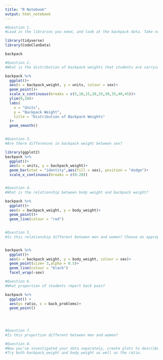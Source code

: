 ```yaml
---
title: "R Notebook"
output: html_notebook
---
```


```r
#Question 1.
#Load in the libraries you need, and look at the backpack data. Take note of variable names and dimensions.

library(tidyverse)
library(CodeClanData)
```

```r
backpack
```
```r
#Question 2.
#What is the distribution of backpack weights that students are carrying? Choose an appropriate graph to show the distribution.

backpack %>% 
  ggplot()+
  aes(x = backpack_weight, y = units, colour = sex)+
  geom_point()+
  scale_x_continuous(breaks = c(5,10,15,20,25,30,35,40,45))+
  ylim(0,20)+
  labs(
    x = "Units",
    y = "Backpack Weight",
    title = "Distribution of Backpack Weights"
  )+
  geom_smooth()
  

```


```r
#Question 3.
#Are there differences in backpack weight between sex?

library(ggplot2)
backpack %>% 
  ggplot()+
  aes(x = units, y = backpack_weight)+
  geom_bar(stat = "identity",aes(fill = sex), position = "dodge")+
  scale_x_continuous(breaks = c(0:20))



```

```r
#Question 4.
#What is the relationship between body weight and backpack weight?

backpack %>% 
  ggplot()+
  aes(x = backpack_weight, y = body_weight)+
  geom_point()+
  geom_line(colour = "red")
  
```


```r
#Question 5.
#Is this relationship different between men and women? Choose an appropriate plot and interpret your findings.


backpack %>% 
  ggplot()+
  aes(x = backpack_weight, y = body_weight, colour = sex)+
  geom_point(size= 3,alpha = 0.5)+
  geom_line(colour = "black")
  facet_wrap(~sex)
```



```r
#Question 6.
#What proportion of students report back pain?

backpack %>% 
  ggplot() +
  aes(y= ratio, x = back_problems)+
  geom_point()
  
  
  
```


```r
#Question 7.
#Is this proportion different between men and women?

```


```r
#Question 8.
#Now you’ve investigated your data separately, create plots to describe the relationship between backpack weight, body weight, gender and reported backpain.
#Try both backpack_weight and body_weight as well as the ratio.
```

